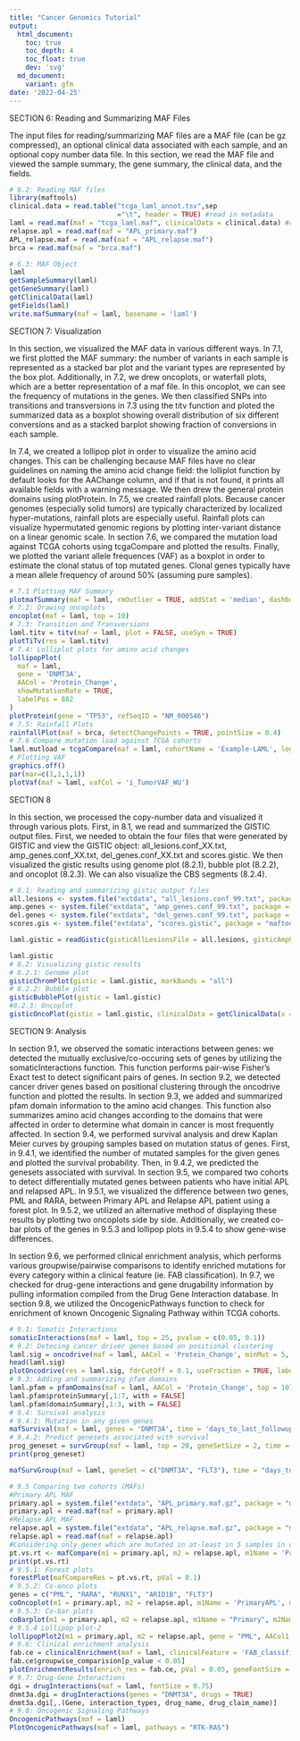 ```yaml
---
title: "Cancer Genomics Tutorial"
output:
  html_document:
    toc: true
    toc_depth: 4
    toc_float: true
    dev: 'svg'
  md_document:
    variant: gfm
date: '2022-04-25'
---
```


SECTION 6: Reading and Summarizing MAF Files

The input files for reading/summarizing MAF files are a MAF file (can be gz compressed), an optional clinical data associated with each sample, and an optional copy number data file. In this section, we read the MAF file and viewed the sample summary, the gene summary, the clinical data, and the fields. 

```r
# 6.2: Reading MAF files
library(maftools)
clinical.data = read.table("tcga_laml_annot.tsv",sep
                           ="\t", header = TRUE) #read in metadata
laml = read.maf(maf = "tcga_laml.maf", clinicalData = clinical.data) #create a MAF object
relapse.apl = read.maf(maf = "APL_primary.maf")
APL_relapse.maf = read.maf(maf = "APL_relapse.maf")
brca = read.maf(maf = "brca.maf")

# 6.3: MAF Object
laml
getSampleSummary(laml)
getGeneSummary(laml)
getClinicalData(laml)
getFields(laml)
write.mafSummary(maf = laml, basename = 'laml')
```

SECTION 7: Visualization

In this section, we visualized the MAF data in various different ways. In 7.1, we first plotted the MAF summary: the number of variants in each sample is represented as a stacked bar plot and the variant types are represented by the box plot. Additionally, in 7.2, we drew oncoplots, or waterfall plots, which are a better representation of a maf file. In this oncoplot, we can see the frequency of mutations in the genes. We then classified SNPs into transitions and transversions in 7.3 using the titv function and ploted the summarized data as a boxplot showing overall distribution of six different conversions and as a stacked barplot showing fraction of conversions in each sample. 

In 7.4, we created a lollipop plot in order to visualize the amino acid changes. This can be challenging because MAF files have no clear guidelines on naming the amino acid change field: the lolliplot function by default looks for the AAChange column, and if that is not found, it prints all available fields with a warning message. We then drew the general protein domains using plotProtein. In 7.5, we created rainfall plots. Because cancer genomes (especially solid tumors) are typically characterized by localized hyper-mutations, rainfall plots are especially useful. Rainfall plots can visualize hypermutated genomic regions by plotting inter-variant distance on a linear genomic scale. In section 7.6, we compared the mutation load against TCGA cohorts using tcgaCompare and plotted the results. Finally, we plotted the variant allele frequences (VAF) as a boxplot in order to estimate the clonal status of top mutated genes. Clonal genes typically have a mean allele frequency of around 50% (assuming pure samples).

```r
# 7.1 Plotting MAF Summary
plotmafSummary(maf = laml, rmOutlier = TRUE, addStat = 'median', dashboard = TRUE, titvRaw = FALSE)
# 7.2: Drawing oncoplots
oncoplot(maf = laml, top = 10)
# 7.3: Transition and Transversions
laml.titv = titv(maf = laml, plot = FALSE, useSyn = TRUE)
plotTiTv(res = laml.titv)
# 7.4: Lolliplot plots for amino acid changes
lollipopPlot(
  maf = laml,
  gene = 'DNMT3A',
  AACol = 'Protein_Change',
  showMutationRate = TRUE,
  labelPos = 882
)
plotProtein(gene = "TP53", refSeqID = "NM_000546")
# 7.5: Rainfall Plots
rainfallPlot(maf = brca, detectChangePoints = TRUE, pointSize = 0.4)
# 7.6 Compare mutation load against TCGA cohorts
laml.mutload = tcgaCompare(maf = laml, cohortName = 'Example-LAML', logscale = TRUE, capture_size = 50)
# Plotting VAF
graphics.off()
par(mar=c(1,1,1,1))
plotVaf(maf = laml, vafCol = 'i_TumorVAF_WU')
```

SECTION 8

In this section, we processed the copy-number data and visualized it through various plots. First, in 8.1, we read and summarized the GISTIC output files. First, we needed to obtain the four files that were generated by GISTIC and view the GISTIC object: all_lesions.conf_XX.txt, amp_genes.conf_XX.txt, del_genes.conf_XX.txt and scores.gistic. We then visualized the gistic results using genome plot (8.2.1), bubble plot (8.2.2), and oncoplot (8.2.3). We can also visualize the CBS segments (8.2.4).

```r
# 8.1: Reading and summarizing gistic output files
all.lesions <- system.file("extdata", "all_lesions.conf_99.txt", package = "maftools")
amp.genes <- system.file("extdata", "amp_genes.conf_99.txt", package = "maftools")
del.genes <- system.file("extdata", "del_genes.conf_99.txt", package = "maftools")
scores.gis <- system.file("extdata", "scores.gistic", package = "maftools")

laml.gistic = readGistic(gisticAllLesionsFile = all.lesions, gisticAmpGenesFile = amp.genes, gisticDelGenesFile = del.genes, gisticScoresFile = scores.gis, isTCGA = TRUE)

laml.gistic
# 8.2: Visualizing gistic results
# 8.2.1: Genome plot 
gisticChromPlot(gistic = laml.gistic, markBands = "all")
# 8.2.2: Bubble plot
gisticBubblePlot(gistic = laml.gistic)
#8.2.3: Oncoplot
gisticOncoPlot(gistic = laml.gistic, clinicalData = getClinicalData(x = laml), clinicalFeatures = 'FAB_classification', sortByAnnotation = TRUE, top = 10)

```

SECTION 9: Analysis

In section 9.1, we observed the somatic interactions  between genes: we detected the mutually exclusive/co-occuring sets of genes by utilizing the somaticInteractions function. This function performs pair-wise Fisher's Exact test to detect significant pairs of genes. In section 9.2, we detected cancer driver genes based on positional clustering through the oncodrive function and plotted the results. In section 9.3, we added and summarized pfam domain information to the amino acid changes. This function also summarizes amino acid changes according to the domains that were affected in order to determine what domain in cancer is most frequently affected.  In section 9.4, we performed survival analysis and drew Kaplan Meier curves by grouping samples based on mutation status of genes. First, in 9.4.1, we identified the number of mutated samples for the given genes and plotted the survival probability. Then, in 9.4.2, we predicted the genesets associated with survival. In section 9.5, we compared two cohorts to detect differentially mutated genes between patients who have initial APL and relapsed APL. In 9.5.1, we visualized the difference between two genes, PML and RARA, between Primary APL and Relapse APL patient using a forest plot. In 9.5.2, we utilized an alternative method of displaying these results by plotting two oncoplots side by side. Additionally, we created co-bar plots of the genes in 9.5.3 and lollipop plots in 9.5.4 to show gene-wise differences. 

In section 9.6, we performed clinical enrichment analysis, which performs various groupwise/pairwise comparisons to identify enriched mutations for every category within a clinical feature (ie. FAB classification). In 9.7, we checked for drug-gene interactions and gene drugability information by pulling information compiled from the Drug Gene Interaction database. In section 9.8, we utilized the OncogenicPathways function to check for enrichment of known Oncogenic Signaling Pathway within TCGA cohorts. 

```r
# 9.1: Somatic Interactions
somaticInteractions(maf = laml, top = 25, pvalue = c(0.05, 0.1))
# 9.2: Detecing cancer driver genes based on positional clustering
laml.sig = oncodrive(maf = laml, AACol = 'Protein_Change', minMut = 5, pvalMethod = 'zscore')
head(laml.sig)
plotOncodrive(res = laml.sig, fdrCutOff = 0.1, useFraction = TRUE, labelSize = 0.5)
# 9.3: Adding and summarizing pfam domains
laml.pfam = pfamDomains(maf = laml, AACol = 'Protein_Change', top = 10)
laml.pfam$proteinSummary[,1:7, with = FALSE]
laml.pfam$domainSummary[,1:3, with = FALSE]
# 9.4: Survival analysis
# 9.4.1: Mutation in any given genes
mafSurvival(maf = laml, genes = 'DNMT3A', time = 'days_to_last_followup', Status = 'Overall_Survival_Status', isTCGA = TRUE)
# 9.4.2: Predict genesets associated with survival
prog_geneset = survGroup(maf = laml, top = 20, geneSetSize = 2, time = "days_to_last_followup", Status = "Overall_Survival_Status", verbose = FALSE)
print(prog_geneset)

mafSurvGroup(maf = laml, geneSet = c("DNMT3A", "FLT3"), time = "days_to_last_followup", Status = "Overall_Survival_Status")

# 9.5 Comparing two cohorts (MAFs)
#Primary APL MAF
primary.apl = system.file("extdata", "APL_primary.maf.gz", package = "maftools")
primary.apl = read.maf(maf = primary.apl)
#Relapse APL MAF
relapse.apl = system.file("extdata", "APL_relapse.maf.gz", package = "maftools")
relapse.apl = read.maf(maf = relapse.apl)
#Considering only genes which are mutated in at-least in 5 samples in one of the cohort to avoid bias due to genes mutated in single sample.
pt.vs.rt <- mafCompare(m1 = primary.apl, m2 = relapse.apl, m1Name = 'Primary', m2Name = 'Relapse', minMut = 5)
print(pt.vs.rt)
# 9.5.1: Forest plots
forestPlot(mafCompareRes = pt.vs.rt, pVal = 0.1)
# 9.5.2: Co-onco plots
genes = c("PML", "RARA", "RUNX1", "ARID1B", "FLT3")
coOncoplot(m1 = primary.apl, m2 = relapse.apl, m1Name = 'PrimaryAPL', m2Name = 'RelapseAPL', genes = genes, removeNonMutated = TRUE)
# 9.5.3: Co-bar plots
coBarplot(m1 = primary.apl, m2 = relapse.apl, m1Name = "Primary", m2Name = "Relapse")
# 9.5.4 Lollipop plot-2
lollipopPlot2(m1 = primary.apl, m2 = relapse.apl, gene = "PML", AACol1 = "amino_acid_change", AACol2 = "amino_acid_change", m1_name = "Primary", m2_name = "Relapse")
# 9.6: Clinical enrichment analysis
fab.ce = clinicalEnrichment(maf = laml, clinicalFeature = 'FAB_classification')
fab.ce$groupwise_comparision[p_value < 0.05]
plotEnrichmentResults(enrich_res = fab.ce, pVal = 0.05, geneFontSize = 0.5, annoFontSize = 0.6)
# 9.7: Drug-Gene Interactions
dgi = drugInteractions(maf = laml, fontSize = 0.75)
dnmt3a.dgi = drugInteractions(genes = "DNMT3A", drugs = TRUE)
dnmt3a.dgi[,.(Gene, interaction_types, drug_name, drug_claim_name)]
# 9.8: Oncogenic Signaling Pathways
OncogenicPathways(maf = laml)
PlotOncogenicPathways(maf = laml, pathways = "RTK-RAS")
```


